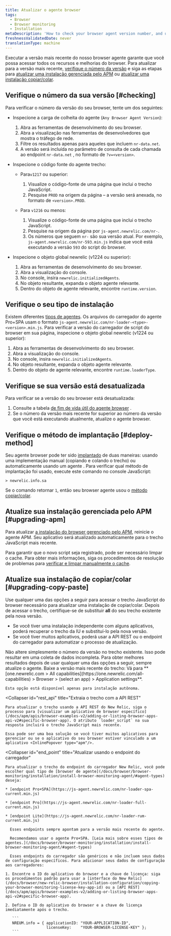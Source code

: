 ```yaml
---
title: Atualizar o agente browser
tags:
  - Browser
  - Browser monitoring
  - Installation
metaDescription: 'How to check your browser agent version number, and update to the latest version of the browser agent.'
freshnessValidatedDate: never
translationType: machine
---
```


Executar a versão mais recente do nosso browser agente garante que você possa acessar todos os recursos e melhorias do browser. Para atualizar para a versão mais recente, [verifique o número da versão](#checking) e siga as etapas para [atualizar uma instalação gerenciada pelo APM](#upgrading-apm) ou [atualizar uma instalação copiar/colar](#upgrading-copy-paste).

## Verifique o número da sua versão [#checking]

Para verificar o número da versão do seu browser, tente um dos seguintes:

* Inspecione a carga de colheita do agente (`Any Browser Agent Version`):

  1. Abra as ferramentas de desenvolvimento do seu browser.
  2. Abra a visualização nas ferramentas de desenvolvedores que mostra o tráfego de rede.
  3. Filtre os resultados apenas para aqueles que incluem `nr-data.net`.
  4. A versão será incluída no parâmetro de consulta de cada chamada ao endpoint `nr-data.net` , no formato de `?v=<version>`.

* Inspecione o código fonte do agente trecho:

  * Para`v1217` ou superior:

    1. Visualize o código-fonte de uma página que inclui o trecho JavaScript.
    2. Pesquise `PROD` na origem da página – a versão será anexada, no formato de `<version>.PROD`.

  * Para `v1216` ou menos:

    1. Visualize o código-fonte de uma página que inclui o trecho JavaScript.
    2. Pesquise na origem da página por `js-agent.newrelic.com/nr-`.
    3. Os números que seguem `nr-` são sua versão atual. Por exemplo, `js-agent.newrelic.com/nr-593.min.js` indica que você está executando a versão `593` do script do browser.

* Inspecione o objeto global newrelic (v1224 ou superior):

  1. Abra as ferramentas de desenvolvimento do seu browser.
  2. Abra a visualização do console.
  3. No console, insira `newrelic.initializedAgents`.
  4. No objeto resultante, expanda o objeto agente relevante.
  5. Dentro do objeto de agente relevante, encontre `runtime.version`.

## Verifique o seu tipo de instalação

Existem diferentes [tipos de agentes](/docs/browser/browser-monitoring/installation/install-browser-monitoring-agent#agent-types). Os arquivos do carregador do agente Pro+SPA usam o formato `js-agent.newrelic.com/nr-loader-<type>-<version>.min.js`. Para verificar a versão do carregador de script do browser em sua página, inspecione o objeto global newrelic (v1224 ou superior):

1. Abra as ferramentas de desenvolvimento do seu browser.
2. Abra a visualização do console.
3. No console, insira `newrelic.initializedAgents`.
4. No objeto resultante, expanda o objeto agente relevante.
5. Dentro do objeto de agente relevante, encontre `runtime.loaderType`.

## Verifique se sua versão está desatualizada

Para verificar se a versão do seu browser está desatualizada:

1. Consulte a tabela [de fim de vida útil do agente browser](/docs/browser/browser-monitoring/getting-started/browser-agent-eol-policy/) .
2. Se o número da versão mais recente for superior ao número da versão que você está executando atualmente, atualize o agente browser.

## Verifique o método de implantação [#deploy-method]

Seu agente browser pode ter sido [implantado](/docs/browser/browser-monitoring/installation/install-browser-monitoring-agent/#options) de duas maneiras: usando uma implementação manual (copiando e colando o trecho) ou automaticamente usando um agente <InlinePopover type="apm"/>. Para verificar qual método de implantação foi usado, execute este comando no console JavaScript:

```
> newrelic.info.sa
```

Se o comando retornar `1`, então seu browser agente usou o [método copiar/colar](#upgrading-copy-paste).

## Atualize sua instalação gerenciada pelo APM [#upgrading-apm]

Para atualizar [a instalação do browser gerenciado pelo APM](/docs/browser/browser-monitoring/installation/install-browser-monitoring-agent/#options), reinicie o agente APM. Seu aplicativo será atualizado automaticamente para o trecho JavaScript mais recente.

Para garantir que o novo script seja registrado, pode ser necessário limpar o cache. Para obter mais informações, siga os procedimentos de resolução de problemas para [verificar e limpar manualmente o cache](/docs/browser/new-relic-browser/troubleshooting/troubleshooting-browser-monitoring-installation#manual_check_cache).

## Atualize sua instalação de copiar/colar [#upgrading-copy-paste]

Use qualquer uma das opções a seguir para acessar o trecho JavaScript do browser necessário para atualizar uma instalação de copiar/colar. Depois de acessar o trecho, certifique-se de substituir <DNT>**all**</DNT> do seu trecho existente pela nova versão.

* Se você tiver uma instalação independente com alguns aplicativos, poderá recuperar o trecho da IU e substituí-lo pela nova versão.
* Se você tiver muitos aplicativos, poderá usar a API REST ou o endpoint do carregador para automatizar o processo de atualização.

<Callout variant="caution">
  Não altere simplesmente o número da versão no trecho existente. Isso pode resultar em uma coleta de dados incompleta. Para obter melhores resultados depois de usar qualquer uma das opções a seguir, sempre atualize o agente.
</Callout>

<CollapserGroup>
  <Collapser
    id="snippet"
    title="Recuperar o trecho da interface"
  >
    Baixe a versão mais recente do trecho: Vá para <DNT>**[one.newrelic.com > All capabilities](https://one.newrelic.com/all-capabilities) > Browser > (select an app) > Application settings**</DNT>.

    Esta opção está disponível apenas para instalação autônoma.
  </Collapser>

  <Collapser
    id="rest_api"
    title="Extraia o trecho com a API REST"
  >
    Para atualizar o trecho usando a API REST do New Relic, siga o processo para [visualizar um aplicativo de browser específico](/docs/apm/apis/browser-examples-v2/adding-or-listing-browser-apps-api-v2#specific-browser-app). O atributo `loader_script` na sua resposta incluirá o trecho JavaScript mais recente.

    Essa pode ser uma boa solução se você tiver muitos aplicativos para gerenciar ou se o aplicativo do seu browser estiver vinculado a um aplicativo <InlinePopover type="apm"/>.
  </Collapser>

  <Collapser
    id="end_point"
    title="Atualizar usando o endpoint do carregador"
  >
    Para atualizar o trecho do endpoint do carregador New Relic, você pode escolher qual tipo de [browser de agente](/docs/browser/browser-monitoring/installation/install-browser-monitoring-agent/#agent-types) deseja:

    * [endpoint Pro+SPA](https://js-agent.newrelic.com/nr-loader-spa-current.min.js)

    * [endpoint Pro](https://js-agent.newrelic.com/nr-loader-full-current.min.js)

    * [endpoint Lite](https://js-agent.newrelic.com/nr-loader-rum-current.min.js)

      Esses endpoints sempre apontam para a versão mais recente do agente.

      Recomendamos usar o agente Pro+SPA. [Leia mais sobre esses tipos de agentes.](/docs/browser/browser-monitoring/installation/install-browser-monitoring-agent/#agent-types)

      Esses endpoints do carregador são genéricos e não incluem seus dados de configuração específicos. Para adicionar seus dados de configuração aos carregadores:

    1. Encontre o ID do aplicativo do browser e a chave de licença: siga os procedimentos padrão para usar a [interface do New Relic](/docs/browser/new-relic-browser/installation-configuration/copying-your-browser-monitoring-license-key-app-id) ou a [API REST](/docs/apm/apis/browser-examples-v2/adding-or-listing-browser-apps-api-v2#specific-browser-app).

    2. Defina o ID do aplicativo do browser e a chave de licença imediatamente após o trecho.

       ```
       NREUM.info = { applicationID: "YOUR-APPLICATION-ID",
                      licenseKey:    "YOUR-BROWSER-LICENSE-KEY" };
       ```
  </Collapser>
</CollapserGroup>
